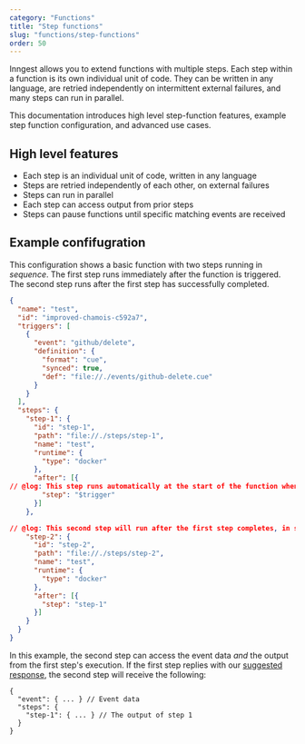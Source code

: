 ```yaml
---
category: "Functions"
title: "Step functions"
slug: "functions/step-functions"
order: 50
---
```


Inngest allows you to extend functions with multiple steps.  Each step within a
function is its own individual unit of code.  They can be written in any
language, are retried independently on intermittent external failures, and many
steps can run in parallel.

This documentation introduces high level step-function features, example
step function configuration, and advanced use cases.

## High level features

- Each step is an individual unit of code, written in any language
- Steps are retried independently of each other, on external failures
- Steps can run in parallel
- Each step can access output from prior steps
- Steps can pause functions until specific matching events are received

## Example confifugration

This configuration shows a basic function with two steps running in _sequence_.
The first step runs immediately after the function is triggered.  The second
step runs after the first step has successfully completed.

```json twoslash
{
  "name": "test",
  "id": "improved-chamois-c592a7",
  "triggers": [
    {
      "event": "github/delete",
      "definition": {
        "format": "cue",
        "synced": true,
        "def": "file://./events/github-delete.cue"
      }
    }
  ],
  "steps": {
    "step-1": {
      "id": "step-1",
      "path": "file://./steps/step-1",
      "name": "test",
      "runtime": {
        "type": "docker"
      },
      "after": [{
// @log: This step runs automatically at the start of the function when it's triggered.  When "after" is ommitted, the step automatically runs immediately after starting the function.
        "step": "$trigger"
      }]
    },

// @log: This second step will run after the first step completes, in sequence.  It can read all of the first step's response within the arguments passed to the step.
    "step-2": {
      "id": "step-2",
      "path": "file://./steps/step-2",
      "name": "test",
      "runtime": {
        "type": "docker"
      },
      "after": [{
        "step": "step-1"
      }]
    }
  }
}

```

In this example, the second step can access the event data _and_ the output
from the first step's execution.  If the first step replies with our [suggested
response](/docs/functions/function-input-and-output), the second step will
receive the following:

```
{
  "event": { ... } // Event data
  "steps": {
    "step-1": { ... } // The output of step 1
  }
}
```
